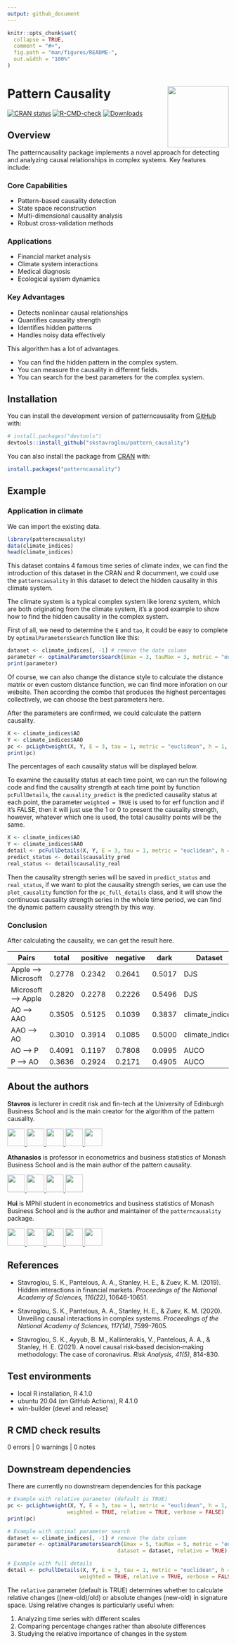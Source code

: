 ```yaml
---
output: github_document
---
```


<!-- README.md is generated from README.Rmd. Please edit that file -->

```r
knitr::opts_chunk$set(
  collapse = TRUE,
  comment = "#>",
  fig.path = "man/figures/README-",
  out.width = "100%"
)
```

# Pattern Causality <img src='man/figures/logo.png' align="right" height="139" />

<!-- badges: start -->

[![CRAN
status](https://www.r-pkg.org/badges/version/patterncausality)](https://cran.r-project.org/package=patterncausality)
[![R-CMD-check](https://github.com/skstavroglou/pattern_causality/actions/workflows/R-CMD-check.yaml/badge.svg)](https://github.com/skstavroglou/pattern_causality/actions/workflows/R-CMD-check.yaml)
[![Downloads](https://cranlogs.r-pkg.org/badges/grand-total/patterncausality)](https://cran.r-project.org/package=patterncausality)

<!-- badges: end -->

## Overview

The patterncausality package implements a novel approach for detecting and analyzing causal relationships in complex systems. Key features include:

### Core Capabilities
- Pattern-based causality detection
- State space reconstruction
- Multi-dimensional causality analysis
- Robust cross-validation methods

### Applications
- Financial market analysis
- Climate system interactions
- Medical diagnosis
- Ecological system dynamics

### Key Advantages
- Detects nonlinear causal relationships
- Quantifies causality strength
- Identifies hidden patterns
- Handles noisy data effectively

This algorithm has a lot of advantages.

- You can find the hidden pattern in the complex system.
- You can measure the causality in different fields.
- You can search for the best parameters for the complex system.

## Installation

You can install the development version of patterncausality from
[GitHub](https://github.com/skstavroglou/pattern_causality) with:

```r
# install.packages("devtools")
devtools::install_github("skstavroglou/pattern_causality")
```

You can also install the package from
[CRAN](https://CRAN.R-project.org/package=patterncausality) with:

```r
install.packages("patterncausality")
```

## Example

### Application in climate

We can import the existing data.

```r
library(patterncausality)
data(climate_indices)
head(climate_indices)
```

This dataset contains 4 famous time series of climate index, we can find the introduction of this dataset in the CRAN and R documment, we could use the
`patterncausality` in this dataset to detect the hidden causality in this climate system.

The climate system is a typical complex system like lorenz system, which are both originating from the climate system, it's a good example to show how to find the hidden causality in the complex system.

First of all, we need to determine the `E` and `tao`, it could be easy to complete by `optimalParametersSearch` function like this:

```r
dataset <- climate_indices[, -1] # remove the date column
parameter <- optimalParametersSearch(Emax = 3, tauMax = 3, metric = "euclidean", dataset = dataset)
print(parameter)
```

Of course, we can also change the distance style to calculate the
distance matrix or even custom distance function, we can find more inforation on our website. Then according the combo that produces the highest
percentages collectively, we can choose the best parameters here.

After the parameters are confirmed, we could calculate the pattern
causality.

```r
X <- climate_indices$AO
Y <- climate_indices$AAO
pc <- pcLightweight(X, Y, E = 3, tau = 1, metric = "euclidean", h = 1, weighted = TRUE, verbose = FALSE)
print(pc)
```

The percentages of each causality status will be displayed below.

To examine the causality status at each time point, we can run the following code and find the causality strength at each time point by function `pcFullDetails`, the `causality_predict` is the predicted causality status at each point, the parameter `weighted = TRUE` is used to for erf function and if it's FALSE, then it will just use the 1 or 0 to present the causality strength, however, whatever which one is used, the total causality points will be the same.

```r
X <- climate_indices$AO
Y <- climate_indices$AAO
detail <- pcFullDetails(X, Y, E = 3, tau = 1, metric = "euclidean", h = 1, weighted = TRUE, verbose = FALSE)
predict_status <- detail$causality_pred
real_status <- detail$causality_real
```

Then the causality strength series will be saved in `predict_status` and
`real_status`, if we want to plot the causality strength series, we can use the `plot_causality` function for the `pc_full_details` class, and it will show the continuous causality strength series in the whole time period, we can find the dynamic pattern causality strength by this way.

### Conclusion

After calculating the causality, we can get the result here.

| Pairs         | total     | positive  | negative  | dark      | Dataset |
| ------------- | --------- | --------- | --------- | --------- | ------- |
| Apple –\> Microsoft | 0.2778 | 0.2342 | 0.2641 | 0.5017 | DJS   |
| Microsoft –\> Apple | 0.2820 | 0.2278 | 0.2226 | 0.5496 | DJS   |
| AO –\> AAO    | 0.3505 | 0.5125 | 0.1039 | 0.3837  | climate_indices |
| AAO –\> AO    | 0.3010 | 0.3914 | 0.1085 | 0.5000     | climate_indices |
| AO –\> P      | 0.4091 | 0.1197 | 0.7808 | 0.0995 | AUCO    |
| P –\> AO      | 0.3636 | 0.2924 | 0.2171 | 0.4905 | AUCO    |

## About the authors

**Stavros** is lecturer in credit risk and fin-tech at the University of
Edinburgh Business School and is the main creator for the algorithm of
the pattern causality.

<a href="mailto:stavros.k.stavroglou@gmail.com">
<img src="https://raw.githubusercontent.com/FortAwesome/Font-Awesome/6.x/svgs/solid/envelope.svg" width="40" height="40"/>
</a> <a href="https://github.com/skstavroglou">
<img src="https://raw.githubusercontent.com/FortAwesome/Font-Awesome/6.x/svgs/brands/github.svg" width="40" height="40"/>
</a> <a href="https://orcid.org/0000-0003-3931-0391">
<img src="https://raw.githubusercontent.com/FortAwesome/Font-Awesome/6.x/svgs/brands/orcid.svg" width="40" height="40"/>
</a>
<a href="https://www.linkedin.com/in/stavros-k-stavroglou-5b1995324/">
<img src="https://raw.githubusercontent.com/FortAwesome/Font-Awesome/6.x/svgs/brands/linkedin.svg" width="40" height="40"/>
</a>
<a href="https://scholar.google.co.uk/citations?user=jpSj6xgAAAAJ&hl=en">
<img src="https://raw.githubusercontent.com/FortAwesome/Font-Awesome/6.x/svgs/brands/google.svg" width="40" height="40"/>
</a>

**Athanasios** is professor in econometrics and business statistics of
Monash Business School and is the main author of the pattern causality.

<a href="mailto:Athanasios.Pantelous@monash.edu">
<img src="https://raw.githubusercontent.com/FortAwesome/Font-Awesome/6.x/svgs/solid/envelope.svg" width="40" height="40"/>
</a> <a href="https://orcid.org/0000-0001-5738-1471">
<img src="https://raw.githubusercontent.com/FortAwesome/Font-Awesome/6.x/svgs/brands/orcid.svg" width="40" height="40"/>
</a>
<a href="https://www.linkedin.com/in/athanasios-pantelous-6129513b/">
<img src="https://raw.githubusercontent.com/FortAwesome/Font-Awesome/6.x/svgs/brands/linkedin.svg" width="40" height="40"/>
</a>
<a href="https://scholar.google.gr/citations?user=ZMaiiQwAAAAJ&hl=en">
<img src="https://raw.githubusercontent.com/FortAwesome/Font-Awesome/6.x/svgs/brands/google.svg" width="40" height="40"/>
</a>

**Hui** is MPhil student in econometrics and business statistics of
Monash Business School and is the author and maintainer of the
`patterncausality` package.

<a href="mailto:huiw1128@gmail.com">
<img src="https://raw.githubusercontent.com/FortAwesome/Font-Awesome/6.x/svgs/solid/envelope.svg" width="40" height="40"/>
</a> <a href="https://github.com/wanghui5801">
<img src="https://raw.githubusercontent.com/FortAwesome/Font-Awesome/6.x/svgs/brands/github.svg" width="40" height="40"/>
</a> <a href="https://orcid.org/0009-0006-0095-0243">
<img src="https://raw.githubusercontent.com/FortAwesome/Font-Awesome/6.x/svgs/brands/orcid.svg" width="40" height="40"/>
</a> <a href="https://www.linkedin.com/in/hui-wang-29b30029b/">
<img src="https://raw.githubusercontent.com/FortAwesome/Font-Awesome/6.x/svgs/brands/linkedin.svg" width="40" height="40"/>
</a>
<a href="https://scholar.google.com/citations?view_op=list_works&hl=en&user=_FRaLycAAAAJ">
<img src="https://raw.githubusercontent.com/FortAwesome/Font-Awesome/6.x/svgs/brands/google.svg" width="40" height="40"/>
</a>

## References

- Stavroglou, S. K., Pantelous, A. A., Stanley, H. E., & Zuev, K. M.
  (2019). Hidden interactions in financial markets. _Proceedings of the
  National Academy of Sciences, 116(22)_, 10646-10651.

- Stavroglou, S. K., Pantelous, A. A., Stanley, H. E., & Zuev, K. M.
  (2020). Unveiling causal interactions in complex systems. _Proceedings
  of the National Academy of Sciences, 117(14)_, 7599-7605.

- Stavroglou, S. K., Ayyub, B. M., Kallinterakis, V., Pantelous, A. A.,
  & Stanley, H. E. (2021). A novel causal risk‐based decision‐making
  methodology: The case of coronavirus. _Risk Analysis, 41(5)_, 814-830.

## Test environments
* local R installation, R 4.1.0
* ubuntu 20.04 (on GitHub Actions), R 4.1.0
* win-builder (devel and release)

## R CMD check results
0 errors | 0 warnings | 0 notes

## Downstream dependencies
There are currently no downstream dependencies for this package

```r
# Example with relative parameter (default is TRUE)
pc <- pcLightweight(X, Y, E = 3, tau = 1, metric = "euclidean", h = 1, 
                   weighted = TRUE, relative = TRUE, verbose = FALSE)
print(pc)

# Example with optimal parameter search
dataset <- climate_indices[, -1] # remove the date column
parameter <- optimalParametersSearch(Emax = 5, tauMax = 5, metric = "euclidean", 
                                   dataset = dataset, relative = TRUE)

# Example with full details
detail <- pcFullDetails(X, Y, E = 3, tau = 1, metric = "euclidean", h = 1, 
                       weighted = TRUE, relative = TRUE, verbose = FALSE)
```

The `relative` parameter (default is TRUE) determines whether to calculate relative changes ((new-old)/old) or absolute changes (new-old) in signature space. Using relative changes is particularly useful when:

1. Analyzing time series with different scales
2. Comparing percentage changes rather than absolute differences
3. Studying the relative importance of changes in the system